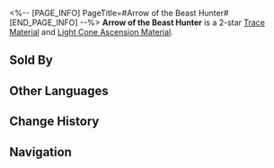 <%-- [PAGE_INFO]
PageTitle=#Arrow of the Beast Hunter#
[END_PAGE_INFO] --%>
{{Item Infobox
|title       = Arrow of the Beast Hunter
|id          = 110121
|image       = Item Arrow of the Beast Hunter.png
|type        = 
|invCategory = Upgrade Materials
|rarity      = 2
|effect      = An arrowhead forged with Frost Steel by the craftsmen of Xianzhou. Used to level up Traces slightly for {{Color|h|Hunt}} characters.
|description = A gift that parents give to their children who've successfully hunted their first prey at their coming of age ceremony. It is a blessing that their life would be as successful and true as an arrow heading towards its mark.
|source1     = Calyx (Outlying Snow Plains)
|source2     = Calyx (Outlying Snow Plains)
|source3     = Embers Exchange
|source4     = [[Omni-Synthesizer]] &mdash; Material Exchange
}}
{{Description|1=''"May the arrow on your waist and the sword in your sheath stay true and always find its target."''}}
'''Arrow of the Beast Hunter''' is a 2-star [[Trace Material]] and [[Light Cone Ascension Material]].

==Sold By==
{{Shop Availability}}

==Other Languages==
{{Other Languages
|en   = Arrow of the Beast Hunter
|zhs  = 猎兽之矢
|zht  = 獵獸之矢
|ja   = 狩獣の矢
|ko   = 짐승 사냥용 화살
|es   = Flecha del cazabestias
|fr   = Flèche du chasseur de bêtes
|ru   = Стрела охотника
|th   = Arrow of the Beast Hunter
|vi   = Mũi Tên Săn Thú
|de   = Pfeil des Bestienjägers
|id   = Arrow of the Beast Hunter
|pt   = Flecha de Caça-Feras
}}

==Change History==
{{Change History|2.0}}

==Navigation==
{{Upgrade Material Navbox}}